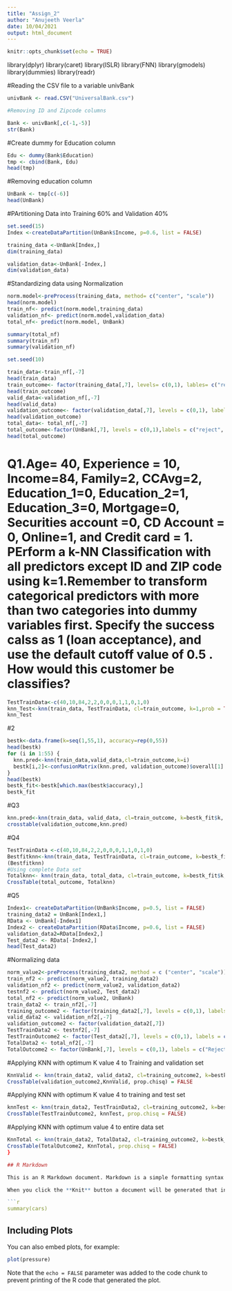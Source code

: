 ```yaml
---
title: "Assign_2"
author: "Anujeeth Veerla"
date: 10/04/2021
output: html_document
---
```


```r
knitr::opts_chunk$set(echo = TRUE)
```
library(dplyr)
library(caret)
library(ISLR)
library(FNN)
library(gmodels)
library(dummies)
library(readr)

#Reading the CSV file to a variable univBank
```r
univBank <- read.CSV("UniversalBank.csv")

#Removing ID and Zipcode columns

Bank <- univBank[,c(-1,-5)]
str(Bank)
```

#Create dummy for Education column
```r
Edu <- dummy(Bank$Education)
tmp <- cbind(Bank, Edu)
head(tmp)
```
#Removing education column
```r
UnBank <- tmp[c(-6)]
head(UnBank)
```

#PArtitioning Data into Training 60% and Validation 40%
```r
set.seed(15)
Index <-createDataPartition(UnBank$Income, p=0.6, list = FALSE)

training_data <-UnBank[Index,]
dim(training_data)

validation_data<-UnBank[-Index,]
dim(validation_data)
```
#Standardizing data using Normalization
```r
norm.model<-preProcess(training_data, method= c("center", "scale"))
head(norm.model)
train_nf<- predict(norm.model,training_data)
validation_nf<- predict(norm.model,validation_data)
total_nf<- predict(norm.model, UnBank)

summary(total_nf)
summary(train_nf)
summary(validation_nf)

set.seed(10)

train_data<-train_nf[,-7]
head(train_data)
train_outcome<- factor(training_data[,7], levels= c(0,1), lables= c("reject", "accept"))
head(train_outcome)
valid_data<-validation_nf[,-7]
head(valid_data)
validation_outcome<- factor(validation_data[,7], levels = c(0,1), labels = c("reject", "accept"))
head(validation_outcome)
total_data<- total_nf[,-7]
total_outcome<-factor(UnBank[,7], levels = c(0,1),labels = c("reject", "accept") )
head(total_outcome)
```
# Q1.Age= 40, Experience = 10, Income=84, Family=2, CCAvg=2, Education_1=0, Education_2=1, Education_3=0, Mortgage=0, Securities account =0, CD Account = 0, Online=1, and Credit card = 1. PErform a k-NN Classification with all predictors except ID and ZIP code using k=1.Remember to transform categorical predictors with more than two categories into dummy variables first. Specify the success calss as 1 (loan acceptance), and use the default cutoff value of 0.5 . How would this customer be classifies?

```r
TestTrainData<-c(40,10,84,2,2,0,0,0,1,1,0,1,0)
knn_Test<-knn(train_data, TestTrainData, cl=train_outcome, k=1,prob = TRUE)
knn_Test
```

#2
```r
bestk<-data.frame(k=seq(1,55,1), accuracy=rep(0,55))
head(bestk)
for (i in 1:55) {
  knn.pred<-knn(train_data,valid_data,cl=train_outcome,k=i)
  bestk[i,2]<-confusionMatrix(knn.pred, validation_outcome)$overall[1]
}
head(bestk)
bestk_fit<-bestk[which.max(bestk$accuracy),]
bestk_fit
```

#Q3 
```r
knn.pred<-knn(train_data, valid_data, cl=train_outcome, k=bestk_fit$k, prob = TRUE)
crosstable(validation_outcome,knn.pred)
```
#Q4
```r
TestTrainData <-c(40,10,84,2,2,0,0,0,1,1,0,1,0)
Bestfitknn<-knn(train_data, TestTrainData, cl=train_outcome, k=bestk_fit$k, prob = TRUE)
(Bestfitknn)
#Using complete Data set
Totalknn<- knn(train_data, total_data, cl=train_outcome, k=bestk_fit$k, prob = TRUE)
CrossTable(total_outcome, Totalknn)
```
#Q5
```r
Index1<- createDataPartition(UnBank$Income, p=0.5, list = FALSE)
training_data2 = UnBank[Index1,]
RData <- UnBank[-Index1]
Index2 <- createDataPartition(RData$Income, p=0.6, list = FALSE)
validation_data2=RData[Index2,]
Test_data2 <- RData[-Index2,]
head(Test_data2)
```
#Normalizing data
```r
norm_value2<-preProcess(training_data2, method = c ("center", "scale"))
train_nf2 <- predict(norm_value2, training_data2)
validation_nf2 <- predict(norm_value2, validation_data2)
testnf2 <- predict(norm_value2, Test_data2)
total_nf2 <- predict(norm_value2, UnBank)
train_data2 <- train_nf2[,-7]
training_outcome2 <- factor(training_data2[,7], levels = c(0,1), labels = c("reject", "accept") )
valid_data2 <- validation_nf2[,-7]
validation_outcome2 <- factor(validation_data2[,7])
TestTrainData2 <- testnf2[,-7]
TestTrainOutcome2 <- factor(Test_data2[,7], levels = c(0,1), labels = c("reject", "accept"))
TotalData2 <- total_nf2[,-7]
TotalOutcome2 <- factor(UnBank[,7], levels = c(0,1), labels = c("Reject", "accept"))
```
#Applying KNN with optimum K value 4 to Training and validation set 
```r
KnnValid <- knn(train_data2, valid_data2, cl=training_outcome2, k=bestk_fit$k, prob = TRUE)
CrossTable(validation_outcome2,KnnValid, prop.chisq) = FALSE
```

#Applying KNN with optimum K value 4 to training and test set
```r
knnTest <- knn(train_data2, TestTrainData2, cl=training_outcome2, k=bestk_fit$k, prob = TRUE)
CrossTable(TestTrainOutcome2, knnTest, prop.chisq = FALSE)
```

#Applying KNN with optimum value 4 to entire data set
```r
KnnTotal <- knn(train_data2, TotalData2, cl=training_outcome2, k=bestk_fit$k, prob = TRUE)
CrossTable(TotalOutcome2, KnnTotal, prop.chisq = FALSE)
}

## R Markdown

This is an R Markdown document. Markdown is a simple formatting syntax for authoring HTML, PDF, and MS Word documents. For more details on using R Markdown see <http://rmarkdown.rstudio.com>.

When you click the **Knit** button a document will be generated that includes both content as well as the output of any embedded R code chunks within the document. You can embed an R code chunk like this:

```r
summary(cars)
```

## Including Plots

You can also embed plots, for example:

```r
plot(pressure)
```

Note that the `echo = FALSE` parameter was added to the code chunk to prevent printing of the R code that generated the plot.
